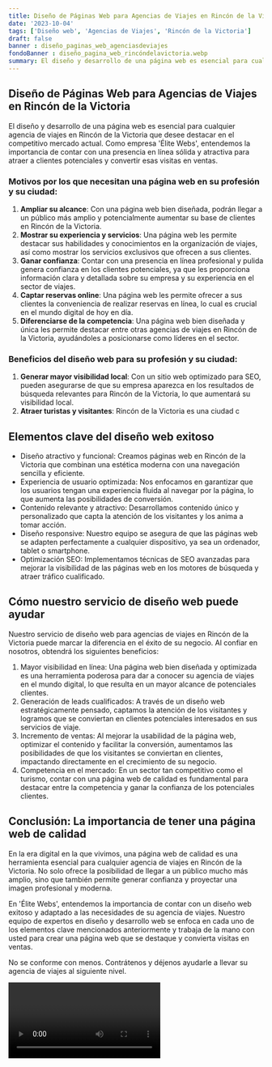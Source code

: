 ```yaml
---
title: Diseño de Páginas Web para Agencias de Viajes en Rincón de la Victoria
date: '2023-10-04'
tags: ['Diseño web', 'Agencias de Viajes', 'Rincón de la Victoria']
draft: false
banner : diseño_paginas_web_agenciasdeviajes
fondoBanner : diseño_pagina_web_rincóndelavictoria.webp
summary: El diseño y desarrollo de una página web es esencial para cualquier agencia de viajes en Rincón de la Victoria que desee destacar en el competitivo mercado actual. Como empresa 'Élite Webs', entendemos la importancia de contar con una presencia en línea sólida y atractiva para atraer a clientes potenciales y convertir esas visitas en ventas. 
---
```


## Diseño de Páginas Web para Agencias de Viajes en Rincón de la Victoria

El diseño y desarrollo de una página web es esencial para cualquier agencia de viajes en Rincón de la Victoria que desee destacar en el competitivo mercado actual. Como empresa 'Élite Webs', entendemos la importancia de contar con una presencia en línea sólida y atractiva para atraer a clientes potenciales y convertir esas visitas en ventas. 

### Motivos por los que necesitan una página web en su profesión y su ciudad:

1. **Ampliar su alcance**: Con una página web bien diseñada, podrán llegar a un público más amplio y potencialmente aumentar su base de clientes en Rincón de la Victoria. 
2. **Mostrar su experiencia y servicios**: Una página web les permite destacar sus habilidades y conocimientos en la organización de viajes, así como mostrar los servicios exclusivos que ofrecen a sus clientes.
3. **Ganar confianza**: Contar con una presencia en línea profesional y pulida genera confianza en los clientes potenciales, ya que les proporciona información clara y detallada sobre su empresa y su experiencia en el sector de viajes.
4. **Captar reservas online**: Una página web les permite ofrecer a sus clientes la conveniencia de realizar reservas en línea, lo cual es crucial en el mundo digital de hoy en día.
5. **Diferenciarse de la competencia**: Una página web bien diseñada y única les permite destacar entre otras agencias de viajes en Rincón de la Victoria, ayudándoles a posicionarse como líderes en el sector.

### Beneficios del diseño web para su profesión y su ciudad:

1. **Generar mayor visibilidad local**: Con un sitio web optimizado para SEO, pueden asegurarse de que su empresa aparezca en los resultados de búsqueda relevantes para Rincón de la Victoria, lo que aumentará su visibilidad local.
2. **Atraer turistas y visitantes**: Rincón de la Victoria es una ciudad c

<GifSeo />

<Cta />

## Elementos clave del diseño web exitoso

- Diseño atractivo y funcional: Creamos páginas web en Rincón de la Victoria que combinan una estética moderna con una navegación sencilla y eficiente.
- Experiencia de usuario optimizada: Nos enfocamos en garantizar que los usuarios tengan una experiencia fluida al navegar por la página, lo que aumenta las posibilidades de conversión.
- Contenido relevante y atractivo: Desarrollamos contenido único y personalizado que capta la atención de los visitantes y los anima a tomar acción.
- Diseño responsive: Nuestro equipo se asegura de que las páginas web se adapten perfectamente a cualquier dispositivo, ya sea un ordenador, tablet o smartphone.
- Optimización SEO: Implementamos técnicas de SEO avanzadas para mejorar la visibilidad de las páginas web en los motores de búsqueda y atraer tráfico cualificado.

## Cómo nuestro servicio de diseño web puede ayudar

Nuestro servicio de diseño web para agencias de viajes en Rincón de la Victoria puede marcar la diferencia en el éxito de su negocio. Al confiar en nosotros, obtendrá los siguientes beneficios:

1. Mayor visibilidad en línea: Una página web bien diseñada y optimizada es una herramienta poderosa para dar a conocer su agencia de viajes en el mundo digital, lo que resulta en un mayor alcance de potenciales clientes.
2. Generación de leads cualificados: A través de un diseño web estratégicamente pensado, captamos la atención de los visitantes y logramos que se conviertan en clientes potenciales interesados en sus servicios de viaje.
3. Incremento de ventas: Al mejorar la usabilidad de la página web, optimizar el contenido y facilitar la conversión, aumentamos las posibilidades de que los visitantes se conviertan en clientes, impactando directamente en el crecimiento de su negocio.
4. Competencia en el mercado: En un sector tan competitivo como el turismo, contar con una página web de calidad es fundamental para destacar entre la competencia y ganar la confianza de los potenciales clientes.

## Conclusión: La importancia de tener una página web de calidad

En la era digital en la que vivimos, una página web de calidad es una herramienta esencial para cualquier agencia de viajes en Rincón de la Victoria. No solo ofrece la posibilidad de llegar a un público mucho más amplio, sino que también permite generar confianza y proyectar una imagen profesional y moderna.

En 'Élite Webs', entendemos la importancia de contar con un diseño web exitoso y adaptado a las necesidades de su agencia de viajes. Nuestro equipo de expertos en diseño y desarrollo web se enfoca en cada uno de los elementos clave mencionados anteriormente y trabaja de la mano con usted para crear una página web que se destaque y convierta visitas en ventas.

No se conforme con menos. Contrátenos y déjenos ayudarle a llevar su agencia de viajes al siguiente nivel.

<Video />

<CtaBot job='Agencias de Viajes' city='Rincón de la Victoria'/>

<Gmaps query='Rincón de la Victoria+españa+maps' />